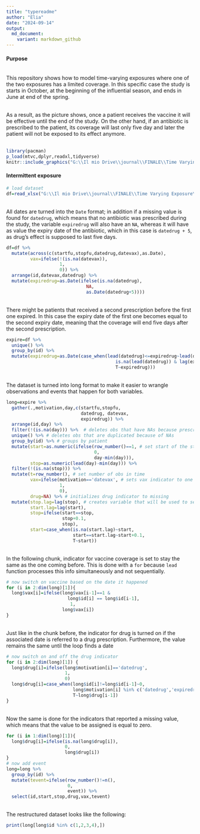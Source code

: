 ---
title: "typereadme"
author: "Elia"
date: "2024-09-14"
output:   
  md_document:
    variant: markdown_github
---

#### Purpose
\
This repository shows how to model time-varying exposures where one of the two exposures has a limited coverage. In this specific case the study is starts in October, at the beginning of the influential season, and ends in June at end of the spring. 
\

\
As a result, as the picture shows, once a patient receives the vaccine it will be effective until the end of the study. On the other hand, if an antibiotic is prescribed to the patient, its coverage will last only five day and later the patient will not be exposed to its effect anymore.  
\
```{r, echo=FALSE, message=FALSE,warning=FALSE, out.height="25%",fig.align="center"}
library(pacman)
p_load(mtvc,dplyr,readxl,tidyverse)
knitr::include_graphics("G:\\Il mio Drive\\journal\\FINALE\\Time Varying Exposure\\TimeVaryingExposure\\tve.png")
```

#### Intermittent exposure

```{r, echo=FALSE, message=FALSE,warning=FALSE}
# load dataset
df=read_xlsx("G:\\Il mio Drive\\journal\\FINALE\\Time Varying Exposure\\TimeVaryingExposure\\intermittence.xlsx")
```
\
All dates are turned into the `Date` format; in addition if a missing value is found for `datedrug`, which means that no antibiotic was prescribed during the study, the variable `expiredrug` will also have an `NA`, whereas it will have as value the expiry date of the antibiotic, which in this case is `datedrug + 5`, as drug's effect is supposed to last five days.
\
```{r}
df=df %>% 
  mutate(across(c(startfu,stopfu,datedrug,datevax),as.Date),
         vax=ifelse(!(is.na(datevax)),
                    1,
                    0)) %>% 
  arrange(id,datevax,datedrug) %>% 
  mutate(expiredrug=as.Date(ifelse(is.na(datedrug),
                              NA,
                              as.Date(datedrug+5))))
```
\
There might be patients that received a second prescription before the first one expired. In this case the expiry date of the first one becomes equal to the second expiry date, meaning that the coverage will end five days after the second prescription.
\
```{r}
expire=df %>% 
  unique() %>% 
  group_by(id) %>% 
  mutate(expiredrug=as.Date(case_when(lead(datedrug)<=expiredrug~lead(datedrug)+5,
                                         is.na(lead(datedrug)) & lag(expiredrug)<=datedrug~datedrug+5,
                                         T~expiredrug)))
```
\
The dataset is turned into long format to make it easier to wrangle observations and events that happen for both variables.
\
```{r}
long=expire %>%
  gather(.,motivation,day,c(startfu,stopfu,
                            datedrug, datevax,
                            expiredrug)) %>% 
  arrange(id,day) %>% 
  filter(!(is.na(day))) %>%  # deletes obs that have NAs because prescription of drug/vax is missing
  unique() %>% # deletes obs that are duplicated because of NAs 
  group_by(id) %>% # groups by patient
  mutate(start=as.numeric(ifelse(row_number()==1, # set start of the study 
                                 0,
                                 day-min(day))),
         stop=as.numeric(lead(day)-min(day))) %>% 
  filter(!(is.na(stop))) %>% 
  mutate(t=row_number(), # set number of obs in time
         vax=ifelse(motivation=='datevax', # sets vax indicator to one if associated that is due to vax
                    1,
                    0),
         drug=NA) %>% # initializes drug indicator to missing
  mutate(stop.lag=lag(stop), # creates variable that will be used to set start and stop times
         start.lag=lag(start),
         stop=ifelse(start==stop,
                     stop+0.1,
                     stop),
         start=case_when(is.na(start.lag)~start,
                         start==start.lag~start+0.1,
                         T~start))
```
\
In the following chunk, indicator for vaccine coverage is set to stay the same as the one coming before. This is done with a `for` because `lead` function processes this info simultaneously and not sequentially.
\
```{r}
# now switch on vaccine based on the date it happened
for (i in 2:dim(long)[1]){
  long$vax[i]=ifelse(long$vax[i-1]==1 & 
                       long$id[i] == long$id[i-1],
                        1,
                     long$vax[i])
}
```
\
Just like in the chunk before, the indicator for drug is turned on if the associated date is referred to a drug prescription. Furthermore, the value remains the same until the loop finds a date 
\
```{r}
# now switch on and off the drug indicator
for (i in 2:dim(long)[1]) {
  long$drug[i]=ifelse(long$motivation[i]=='datedrug',
                      1,
                      0)
  long$drug[i]=case_when(long$id[i]!=long$id[i-1]~0,
                         long$motivation[i] %in% c('datedrug','expiredrug')~long$drug[i],
                         T~long$drug[i-1])
}
```
\
Now the same is done for the indicators that reported a missing value, which means that the value to be assigned is equal to zero.
\
```{r}
for (i in 1:dim(long)[1]){
  long$drug[i]=ifelse(is.na(long$drug[i]),
                      0,
                      long$drug[i])
}
# now add event
long=long %>% 
  group_by(id) %>% 
  mutate(tevent=ifelse(row_number()!=n(),
                       0,
                       event)) %>% 
  select(id,start,stop,drug,vax,tevent)
```
\
The restructured dataset looks like the following:
\
```{r}
print(long[long$id %in% c(1,2,3,4),])
```
